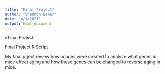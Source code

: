 ```yaml
---
title: "Final Project"
author: "Shannon Baker"
date: "4/1/2021"
output: html_document
---
```


#Final Project

[Final Project R Script](https://github.com/ShannonBa/Data_Course_BAKER/blob/main/Final_Project/Final_Project_script.R)

My final prject review how images were created to analyze what genes in mice affect aging and how these genes can be changed to reverse aging in mice. 